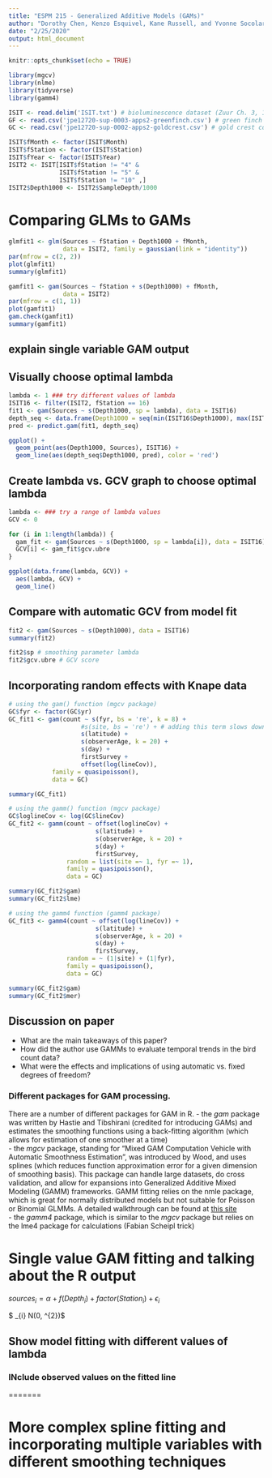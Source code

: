 ```yaml
---
title: "ESPM 215 - Generalized Additive Models (GAMs)"
author: "Dorothy Chen, Kenzo Esquivel, Kane Russell, and Yvonne Socolar"
date: "2/25/2020"
output: html_document
---
```


```r
knitr::opts_chunk$set(echo = TRUE)
```

```r
library(mgcv)
library(nlme)
library(tidyverse)
library(gamm4)
```

```r
ISIT <- read.delim('ISIT.txt') # bioluminescence dataset (Zuur Ch. 3, 17)
GF <- read.csv('jpe12720-sup-0003-apps2-greenfinch.csv') # green finch count data, Knape 2016
GC <- read.csv('jpe12720-sup-0002-apps2-goldcrest.csv') # gold crest count data, Knape 2016

ISIT$fMonth <- factor(ISIT$Month)
ISIT$fStation <- factor(ISIT$Station)
ISIT$fYear <- factor(ISIT$Year)
ISIT2 <- ISIT[ISIT$fStation != "4" &
              ISIT$fStation != "5" &
              ISIT$fStation != "10" ,]
ISIT2$Depth1000 <- ISIT2$SampleDepth/1000
```

# Comparing GLMs to GAMs

```r

glmfit1 <- glm(Sources ~ fStation + Depth1000 + fMonth, 
               data = ISIT2, family = gaussian(link = "identity"))
par(mfrow = c(2, 2))
plot(glmfit1)
summary(glmfit1)

gamfit1 <- gam(Sources ~ fStation + s(Depth1000) + fMonth, 
               data = ISIT2)
par(mfrow = c(1, 1))
plot(gamfit1)
gam.check(gamfit1)
summary(gamfit1)
```

## explain single variable GAM output

## Visually choose optimal lambda
```r
lambda <- 1 ### try different values of lambda
ISIT16 <- filter(ISIT2, fStation == 16)
fit1 <- gam(Sources ~ s(Depth1000, sp = lambda), data = ISIT16)
depth_seq <- data.frame(Depth1000 = seq(min(ISIT16$Depth1000), max(ISIT16$Depth1000), length = 100))
pred <- predict.gam(fit1, depth_seq)

ggplot() + 
  geom_point(aes(Depth1000, Sources), ISIT16) + 
  geom_line(aes(depth_seq$Depth1000, pred), color = 'red')
```

## Create lambda vs. GCV graph to choose optimal lambda
```r
lambda <- ### try a range of lambda values
GCV <- 0

for (i in 1:length(lambda)) {
  gam_fit <- gam(Sources ~ s(Depth1000, sp = lambda[i]), data = ISIT16) 
  GCV[i] <- gam_fit$gcv.ubre
}

ggplot(data.frame(lambda, GCV)) +
  aes(lambda, GCV) + 
  geom_line()
```

## Compare with automatic GCV from model fit
```r
fit2 <- gam(Sources ~ s(Depth1000), data = ISIT16)
summary(fit2)

fit2$sp # smoothing parameter lambda
fit2$gcv.ubre # GCV score
```

## Incorporating random effects with Knape data

```r
# using the gam() function (mgcv package)
GC$fyr <- factor(GC$yr)
GC_fit1 <- gam(count ~ s(fyr, bs = 're', k = 8) + 
                    #s(site, bs = 're') + # adding this term slows down gam() a lot!
                    s(latitude) + 
                    s(observerAge, k = 20) + 
                    s(day) + 
                    firstSurvey + 
                    offset(log(lineCov)), 
            family = quasipoisson(), 
            data = GC)

summary(GC_fit1)
```

```r
# using the gamm() function (mgcv package)
GC$loglineCov <- log(GC$lineCov)
GC_fit2 <- gamm(count ~ offset(loglineCov) + 
                        s(latitude) + 
                        s(observerAge, k = 20) + 
                        s(day) + 
                        firstSurvey, 
                random = list(site =~ 1, fyr =~ 1),
                family = quasipoisson(), 
                data = GC)

summary(GC_fit2$gam)
summary(GC_fit2$lme)
```

```r
# using the gamm4 function (gamm4 package)
GC_fit3 <- gamm4(count ~ offset(log(lineCov)) + 
                        s(latitude) + 
                        s(observerAge, k = 20) + 
                        s(day) + 
                        firstSurvey, 
                random = ~ (1|site) + (1|fyr),
                family = quasipoisson(), 
                data = GC)

summary(GC_fit2$gam)
summary(GC_fit2$mer)
```

## Discussion on paper
- What are the main takeaways of this paper?
- How did the author use GAMMs to evaluate temporal trends in the bird count data?
- What were the effects and implications of using automatic vs. fixed degrees of freedom?


### Different packages for GAM processing. 

There are a number of different packages for GAM in R. 
  - the *gam* package was written by Hastie and Tibshirani (credited for introducing GAMs) and estimates the smoothing functions using a back-fitting algorithm (which allows for estimation of one smoother at a time)   \
  - the *mgcv* package, standing for "Mixed GAM Computation Vehicle with Automatic Smoothness Estimation", was introduced by Wood, and uses splines (which reduces function approximation error for a given dimension of smoothing basis). This package can handle large datasets, do cross validation, and allow for expansions into Generalized Additive Mixed Modeling (GAMM) frameworks. GAMM fitting relies on the nmle package, which is great for normally distributed models but not suitable for Poisson or Binomial GLMMs. A detailed walkthrough can be found at [this site](https://people.maths.bris.ac.uk/~sw15190/mgcv/tampere/mgcv.pdf)    \
  - the *gamm4* package, which is similar to the *mgcv* package but relies on the lme4 package for calculations (Fabian Scheipl trick)  \


# Single value GAM fitting and talking about the R output 

$sources_{i} = \alpha + f(Depth_{i}) + factor(Station_{i}) + \epsilon_{i}$

$ \epsilon_{i} \sim N(0, \sigma^{2})$

## Show model fitting with different values of lambda

### INclude observed values on the fitted line 

=======



# More complex spline fitting and incorporating multiple variables with different smoothing techniques 

















